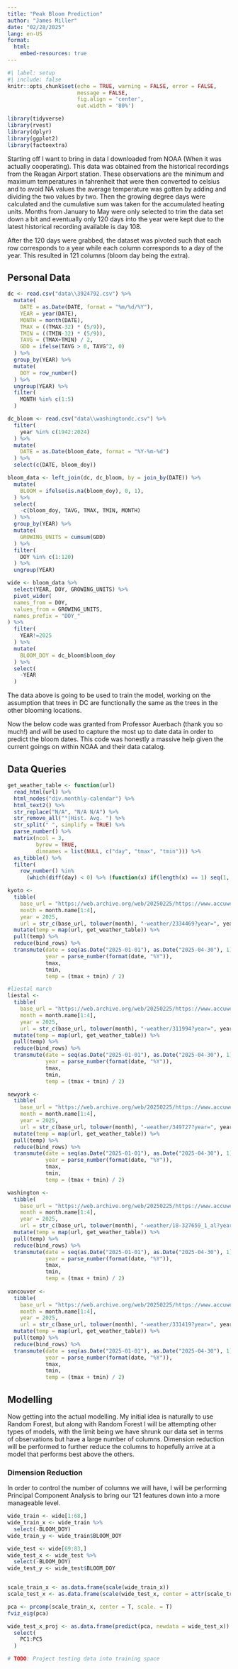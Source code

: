 ---
title: "Peak Bloom Prediction"
author: "James Miller"
date: "02/28/2025"
lang: en-US
format:
  html:
    embed-resources: true
---

```{r}
#| label: setup
#| include: false
knitr::opts_chunk$set(echo = TRUE, warning = FALSE, error = FALSE, 
                      message = FALSE,
                      fig.align = 'center',
                      out.width = '80%')

library(tidyverse)
library(rvest)
library(dplyr)
library(ggplot2)
library(factoextra)
```

Starting off I want to bring in data I downloaded from NOAA (When it was actually cooperating). This data was obtained from the historical recordings from the Reagan Airport station. These observations are the minimum and maximum temperatures in fahrenheit that were then converted to celsius and to avoid NA values the average temperature was gotten by adding and dividing the two values by two. Then the growing degree days were calculated and the cumulative sum was taken for the accumulated heating units. Months from January to May were only selected to trim the data set down a bit and eventually only 120 days into the year were kept due to the latest historical recording available is day 108.

After the 120 days were grabbed, the dataset was pivoted such that each row corresponds to a year while each column corresponds to a day of the year. This resulted in 121 columns (bloom day being the extra).

## Personal Data

```{r}
dc <- read.csv("data\\3924792.csv") %>%
  mutate(
    DATE = as.Date(DATE, format = "%m/%d/%Y"),
    YEAR = year(DATE),
    MONTH = month(DATE),
    TMAX = ((TMAX-32) * (5/9)),
    TMIN = ((TMIN-32) * (5/9)),
    TAVG = (TMAX+TMIN) / 2,
    GDD = ifelse(TAVG > 0, TAVG^2, 0)
  ) %>%
  group_by(YEAR) %>%
  mutate(
    DOY = row_number()
  ) %>%
  ungroup(YEAR) %>%
  filter(
    MONTH %in% c(1:5)
  )

dc_bloom <- read.csv("data\\washingtondc.csv") %>%
  filter(
    year %in% c(1942:2024)
  ) %>%
  mutate(
    DATE = as.Date(bloom_date, format = "%Y-%m-%d")
  ) %>%
  select(c(DATE, bloom_doy))

bloom_data <- left_join(dc, dc_bloom, by = join_by(DATE)) %>%
  mutate(
    BLOOM = ifelse(is.na(bloom_doy), 0, 1),
  ) %>%
  select(
    -c(bloom_doy, TAVG, TMAX, TMIN, MONTH)
  ) %>%
  group_by(YEAR) %>%
  mutate(
    GROWING_UNITS = cumsum(GDD)
  ) %>%
  filter(
    DOY %in% c(1:120)
  ) %>%
  ungroup(YEAR)

wide <- bloom_data %>%
  select(YEAR, DOY, GROWING_UNITS) %>%
  pivot_wider(
  names_from = DOY,
  values_from = GROWING_UNITS,
  names_prefix = "DOY_"
) %>%
  filter(
    YEAR!=2025
  ) %>%
  mutate(
    BLOOM_DOY = dc_bloom$bloom_doy
  ) %>%
  select(
    -YEAR
  )
```  
  
The data above is going to be used to train the model, working on the assumption that trees in DC are functionally the same as the trees in the other blooming locations. 

Now the below code was granted from Professor Auerbach (thank you so much!) and will be used to capture the most up to date data in order to predict the bloom dates. This code was honestly a massive help given the current goings on within NOAA and their data catalog.

## Data Queries

```{r}
get_weather_table <- function(url)
  read_html(url) %>% 
  html_nodes("div.monthly-calendar") %>% 
  html_text2() %>%
  str_replace("N/A", "N/A N/A") %>%
  str_remove_all("°|Hist. Avg. ") %>%
  str_split(" ", simplify = TRUE) %>%
  parse_number() %>%
  matrix(ncol = 3, 
         byrow = TRUE,
         dimnames = list(NULL, c("day", "tmax", "tmin"))) %>%
  as_tibble() %>%
  filter(
    row_number() %in%
      (which(diff(day) < 0) %>% (function(x) if(length(x) == 1) seq(1, x[1], 1) else seq(x[1] + 1, x[2], 1))))

kyoto <-
  tibble(
    base_url = "https://web.archive.org/web/20250225/https://www.accuweather.com/en/jp/arashiyama/2334469/",
    month = month.name[1:4],
    year = 2025,
    url = str_c(base_url, tolower(month), "-weather/2334469?year=", year)) %>%
  mutate(temp = map(url, get_weather_table)) %>%
  pull(temp) %>%
  reduce(bind_rows) %>%
  transmute(date = seq(as.Date("2025-01-01"), as.Date("2025-04-30"), 1),
            year = parse_number(format(date, "%Y")),
            tmax,
            tmin,
            temp = (tmax + tmin) / 2)

#liestal march
liestal <-
  tibble(
    base_url = "https://web.archive.org/web/20250225/https://www.accuweather.com/en/ch/liestal/311994/",
    month = month.name[1:4],
    year = 2025,
    url = str_c(base_url, tolower(month), "-weather/311994?year=", year)) %>%
  mutate(temp = map(url, get_weather_table)) %>%
  pull(temp) %>%
  reduce(bind_rows) %>%
  transmute(date = seq(as.Date("2025-01-01"), as.Date("2025-04-30"), 1),
            year = parse_number(format(date, "%Y")),
            tmax,
            tmin,
            temp = (tmax + tmin) / 2)  

newyork <-
  tibble(
    base_url = "https://web.archive.org/web/20250225/https://www.accuweather.com/en/us/new-york/10021/",
    month = month.name[1:4],
    year = 2025,
    url = str_c(base_url, tolower(month), "-weather/349727?year=", year)) %>%
  mutate(temp = map(url, get_weather_table)) %>%
  pull(temp) %>%
  reduce(bind_rows) %>%
  transmute(date = seq(as.Date("2025-01-01"), as.Date("2025-04-30"), 1),
            year = parse_number(format(date, "%Y")),
            tmax,
            tmin,
            temp = (tmax + tmin) / 2)

washington <-
  tibble(
    base_url = "https://web.archive.org/web/20250225/https://www.accuweather.com/en/us/washington/20006/",
    month = month.name[1:4],
    year = 2025,
    url = str_c(base_url, tolower(month), "-weather/18-327659_1_al?year=", year)) %>%
  mutate(temp = map(url, get_weather_table)) %>%
  pull(temp) %>%
  reduce(bind_rows) %>%
  transmute(date = seq(as.Date("2025-01-01"), as.Date("2025-04-30"), 1),
            year = parse_number(format(date, "%Y")),
            tmax,
            tmin,
            temp = (tmax + tmin) / 2)  
    
vancouver <-
  tibble(
    base_url = "https://web.archive.org/web/20250225/https://www.accuweather.com/en/us/vancouver/98661/",
    month = month.name[1:4],
    year = 2025,
    url = str_c(base_url, tolower(month), "-weather/331419?year=", year)) %>%
  mutate(temp = map(url, get_weather_table)) %>%
  pull(temp) %>%
  reduce(bind_rows) %>%
  transmute(date = seq(as.Date("2025-01-01"), as.Date("2025-04-30"), 1),
            year = parse_number(format(date, "%Y")),
            tmax,
            tmin,
            temp = (tmax + tmin) / 2)  
```  
  
## Modelling

Now getting into the actual modelling. My initial idea is naturally to use Random Forest, but along with Random Forest I will be attempting other types of models, with the limit being we have shrunk our data set in terms of observations but have a large number of columns. Dimension reduction will be performed to further reduce the columns to hopefully arrive at a model that performs best above the others.

### Dimension Reduction

In order to control the number of columns we will have, I will be performing Principal Component Analysis to bring our 121 features down into a more manageable level.

```{r}
wide_train <- wide[1:68,]
wide_train_x <- wide_train %>%
  select(-BLOOM_DOY)
wide_train_y <- wide_train$BLOOM_DOY

wide_test <- wide[69:83,]
wide_test_x <- wide_test %>%
  select(-BLOOM_DOY)
wide_test_y <- wide_test$BLOOM_DOY


scale_train_x <- as.data.frame(scale(wide_train_x))
scale_test_x <- as.data.frame(scale(wide_test_x, center = attr(scale_train, "scaled:center"), scale = attr(scale_train, "scaled:scale")))

pca <- prcomp(scale_train_x, center = T, scale. = T)
fviz_eig(pca)

wide_test_x_proj <- as.data.frame(predict(pca, newdata = wide_test_x)) %>%
  select(
    PC1:PC5
  )

# TODO: Project testing data into training space
```



